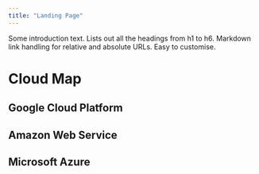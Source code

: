 ```yaml
---
title: "Landing Page"
---
```


Some introduction text. Lists out all the headings from h1 to h6. Markdown link handling for relative and absolute URLs. Easy to customise.

# Cloud Map
## Google Cloud Platform 

## Amazon Web Service

## Microsoft Azure

